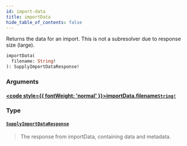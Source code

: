 ```yaml
---
id: import-data
title: importData
hide_table_of_contents: false
---
```








Returns the data for an import. This is not a subresolver due to response size (large).

```graphql
importData(
  filename: String!
): SupplyImportDataResponse!
```


### Arguments

#### [<code style={{ fontWeight: 'normal' }}>importData.<b>filename</b></code>](#)<Bullet />[`String!`](/supply/api/graphql-admin/reference/scalars/string) <Badge class="secondary" text="non-null"/> <Badge class="secondary" text="scalar"/>
> 
> 

### Type

#### [`SupplyImportDataResponse`](/supply/api/graphql-admin/reference/objects/supply-import-data-response) <Badge class="secondary" text="object"/>
> The response from importData, containing data and metadata.
> 





